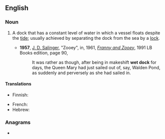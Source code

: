 ==English==

===Noun===
{{wikipedia}}
{{en-noun}}

# {{lb|en|nautical}} A dock that has a constant level of water in which a vessel floats despite the [[tide]]; usually achieved by separating the dock from the sea by a [[lock]].
#* '''1957''', [[w:J. D. Salinger|J. D. Salinger]], "Zooey", in, 1961, ''[[w:Franny and Zooey|Franny and Zooey]]'', 1991 LB Books edition, page 90,
#*: It was rather as though, after being in makeshift '''wet dock''' for days, the Queen Mary<!--sic sans italics--> had just sailed out of, say, Walden Pond, as suddenly and perversely as she had sailed in.

====Translations====
{{trans-top|dock that has a constant level of water}}
* Finnish: {{t|fi|laivatokka}}
{{trans-mid}}
* French: {{t+|fr|darse|f}}
* Hebrew: {{t+|he|בְּרֵכַת עֲגִינָה|f|tr=brekhat agina}}
{{trans-bottom}}

===Anagrams===
* {{anagrams|en|a=cdekotw|twocked}}